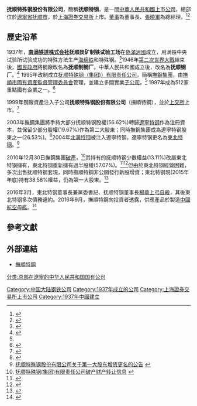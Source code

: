'''抚顺特殊钢股份有限公司'''，簡稱'''抚顺特钢'''，是一間[[中華人民共和國|中華人民共和國]][[上市公司|上市公司]]，總部位於[[遼寧省|遼寧省]][[抚顺市|抚顺市]]，於[[上海證券交易所|上海證券交易所]]上市。[[董事_(1964年)|董事]]為董事長、[[張曉軍_(1968年)|張曉軍]]為總經理。<ref>{{Cite web |url=http://www.fs-ss.com/hxld/0859010924.html |title=总经理 张晓军 |access-date=2016-10-01 |archive-date=2019-09-13 |archive-url=https://web.archive.org/web/20190913003621/http://www.fs-ss.com/hxld/0859010924.html |dead-url=no }}</ref><ref>{{Cite web |url=http://news.steelcn.cn/a/120/20160517/8544503B4674E7.html |title=张晓军任抚顺特钢总经理 |access-date=2016-10-01 |archive-date=2019-09-13 |archive-url=https://web.archive.org/web/20190913020020/http://news.steelcn.cn/a/120/20160517/8544503B4674E7.html |dead-url=no }}</ref>

==歷史沿革==
1937年，'''[[南满铁道株式会社|南满铁道株式会社]]抚顺炭矿制铁试验工场'''在[[偽滿洲國|偽滿洲國]]成立，用满铁中央试验所试验成功的特殊方法生产[[海绵铁|海绵铁]]和特殊钢。<ref>{{Cite web |url=http://lib.bjtu.edu.cn/mt/mtyj/mtyj2012No3.pdf |title=滿鐵研究 2012年第3期 |access-date=2016-10-01 |archive-date=2016-10-14 |archive-url=https://web.archive.org/web/20161014042138/http://lib.bjtu.edu.cn/mt/mtyj/mtyj2012No3.pdf |dead-url=no }}</ref>1946年[[第二次世界大戰|第二次世界大戰]]結束後，[[國民政府|國民政府]]將钢廠改名為'''抚顺制钢厂'''。中華人民共和國成立後，改名為'''抚顺钢厂'''。<ref>{{Cite web |url=http://www.dtgroup.cn/company7.jsp |title=東北特钢历史沿革及大事记 |access-date=2016-10-01 |archive-url=https://web.archive.org/web/20161002134151/http://www.dtgroup.cn/company7.jsp |archive-date=2016-10-02 |dead-url=yes }}</ref> 1995年改制成立[[撫鋼集團|抚顺特殊钢（集团)）有限责任公司]]，簡稱[[撫鋼集團|撫鋼集團]]，由[[撫順市國有資產監督管理委員會|撫順市國有資產監督管理委員會]]管理，並建立多間實業[[子公司|子公司]]。<ref name="bankruptcy"/> 1997年成為512家重點國有企業之一。<ref>{{Cite web |url=http://blog.sina.com.cn/s/blog_544a7adf0100mwmj.html |title=关于深化大型企业集团试点工作 附件二 |accessdate=2016-10-01 |archive-date=2016-10-03 |archive-url=https://web.archive.org/web/20161003065232/http://blog.sina.com.cn/s/blog_544a7adf0100mwmj.html |dead-url=no }}</ref>

1999年钢廠資產注入子公司'''抚顺特殊钢股份有限公司'''（撫順特鋼），並於[[上海證券交易所|上交所]]上市。<ref>{{Cite web |url=http://static.sse.com.cn/disclosure/listedinfo/announcement/c/600399_2000_0.pdf |title=抚顺特钢2000年年度报告 |access-date=2016-10-01 |archive-date=2017-02-17 |archive-url=https://web.archive.org/web/20170217134711/http://static.sse.com.cn/disclosure/listedinfo/announcement/c/600399_2000_0.pdf |dead-url=no }}</ref>

2003年撫鋼集團將手持大部分抚顺特钢股權(56.62%)轉歸[[東北特钢|遼寧特钢]]作為注冊資本，並保留少部分股權(19.67%)作為第二大股東；同時撫鋼集團成為遼寧特钢股東之一(26.53%)。<ref>{{Cite web |url=http://static.sse.com.cn/disclosure/listedinfo/announcement/c/2004-03-10/600399_2003_n.pdf |title=抚顺特钢2003年年度报告 |access-date=2016-10-01 |archive-date=2017-02-17 |archive-url=https://web.archive.org/web/20170217140221/http://static.sse.com.cn/disclosure/listedinfo/announcement/c/2004-03-10/600399_2003_n.pdf |dead-url=no }}</ref>2004年[[北满特钢|北满特钢]]被注入遼寧特钢，遼寧特钢更名為[[東北特钢|東北特钢]]。<ref>[http://www.fs-ss.com/gsgg/0908409379.html 抚顺特殊钢股份有限公司关于第一大股东增资更名的公告] {{webarchive|url=https://web.archive.org/web/20161001205628/http://www.fs-ss.com/gsgg/0908409379.html |date=2016-10-01 }}</ref>

2010年12月30日撫鋼集團[[破產|破產]]，<ref name="bankruptcy">[http://www.fsprec.net/MsgView.asp?id=727 抚顺特殊钢(集团)有限责任公司破产财产转让信息] {{webarchive|url=https://web.archive.org/web/20161001203556/http://www.fsprec.net/MsgView.asp?id=727 |date=2016-10-01 }}</ref>其持有的抚顺特钢少數權益(13.11%)改屬東北特钢擁有，東北特钢重新擁有過半股權(57.07%)。<ref>{{Cite web |url=http://static.sse.com.cn/disclosure/listedinfo/announcement/c/2012-04-28/600399_2011_n.pdf |title=抚顺特钢2011年年度报告 |access-date=2016-10-01 |archive-date=2017-02-17 |archive-url=https://web.archive.org/web/20170217141729/http://static.sse.com.cn/disclosure/listedinfo/announcement/c/2012-04-28/600399_2011_n.pdf |dead-url=no }}</ref><ref>{{Cite web |url=http://www.shclearing.com/xxpl/cwbg/nb/201505/t20150502_85661.html |title=东北特殊钢集团有限责任公司2014年年度报告 |access-date=2016-10-01 |archive-url=https://web.archive.org/web/20161002183454/http://www.shclearing.com/xxpl/cwbg/nb/201505/t20150502_85661.html |archive-date=2016-10-02 |dead-url=yes }}</ref>但由於東北特钢經營困難，多次出售抚顺特钢套現，同時撫順特鋼非公開發行新股增資；東北特钢現(2015年年底)持有38.58%權益，仍為第一大股東。<ref>{{Cite web |url=http://www.cninfo.com.cn/cninfo-new/disclosure/sse/bulletin_detail/true/1202104473?announceTime=2016-03-30 |title=抚顺特钢2015年年度报告 |access-date=2016-10-01 |archive-url=https://web.archive.org/web/20161002160758/http://www.cninfo.com.cn/cninfo-new/disclosure/sse/bulletin_detail/true/1202104473?announceTime=2016-03-30 |archive-date=2016-10-02 |dead-url=yes }}</ref>

2016年3月，東北特钢董事長兼黨委書記、抚顺特钢董事長[[楊華_(1952-2016)|楊華]][[上弔自殺|上弔自殺]]，其後東北特钢多次債務違約。2016年9月，撫順特鋼向投資者透露，供應產品於製造[[中國航空母艦|中國航空母艦]]。<ref>{{Cite web |url=http://www.cninfo.com.cn/cninfo-new/disclosure/sse/bulletin_detail/true/1202676670?announceTime=2016-09-06 |title=关于终止非公开发行股票事项投资者说明会召开情况的公告 |access-date=2016-10-01 |archive-url=https://web.archive.org/web/20161002160312/http://www.cninfo.com.cn/cninfo-new/disclosure/sse/bulletin_detail/true/1202676670?announceTime=2016-09-06 |archive-date=2016-10-02 |dead-url=yes }}</ref>

==參考文獻==
<references/>
==外部連結==
* [http://www.fs-ss.com 撫順特鋼] {{Wayback|url=http://www.fs-ss.com/ |date=20161001202053 }}

[[分类:总部在遼寧的中华人民共和国国有公司|分类:总部在遼寧的中华人民共和国国有公司]]
[[Category:中国大陆钢铁公司|Category:中国大陆钢铁公司]]
[[Category:1937年成立的公司|Category:1937年成立的公司]]
[[Category:上海證券交易所上市公司|Category:上海證券交易所上市公司]]
[[Category:1937年中國建立|Category:1937年中國建立]]